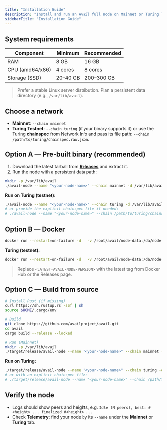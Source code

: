 ```yaml
---
title: "Installation Guide"
description: "Install and run an Avail full node on Mainnet or Turing Testnet using pre-built binaries, Docker, or by building from source. This guide is minimal by design—no upgrade or misc. command sections."
sidebarTitle: "Installation Guide"
---
```


## System requirements

| Component       | Minimum  | Recommended |
| --------------- | -------- | ----------- |
| RAM             | 8 GB     | 16 GB       |
| CPU (amd64/x86) | 4 cores  | 8 cores     |
| Storage (SSD)   | 20–40 GB | 200–300 GB  |

> Prefer a stable Linux server distribution. Plan a persistent data directory (e.g., `/var/lib/avail`).

## Choose a network

- **Mainnet**: `--chain mainnet`
- **Turing Testnet**: `--chain turing` (if your binary supports it) or use the Turing **chainspec** from Network Info and pass its file path: `--chain /path/to/turing/chainspec.raw.json`.

## Option A — Pre-built binary (recommended)

1. Download the latest tarball from [**Releases**](https://github.com/availproject/avail/releases/) and extract it.
2. Run the node with a persistent data path:

```bash
mkdir -p /var/lib/avail
./avail-node --name "<your-node-name>" --chain mainnet -d /var/lib/avail
```

**Run on Turing (testnet):**

```bash
./avail-node --name "<your-node-name>" --chain turing -d /var/lib/avail
# or provide the explicit chainspec file if needed:
# ./avail-node --name "<your-node-name>" --chain /path/to/turing/chainspec.raw.json -d /var/lib/avail
```

## Option B — Docker

```bash
docker run --restart=on-failure -d   -v /root/avail/node-data:/da/node-data   -p 9944:9944 -p 30333:30333   docker.io/availj/avail:<LATEST-AVAIL-NODE-VERSION>   --chain mainnet -d ./output --name "<your-node-name>"
```

**Turing (testnet):**

```bash
docker run --restart=on-failure -d   -v /root/avail/node-data:/da/node-data   -p 9944:9944 -p 30333:30333   docker.io/availj/avail:<LATEST-AVAIL-NODE-VERSION>   --chain turing -d ./output --name "<your-node-name>"
```

> Replace `<LATEST-AVAIL-NODE-VERSION>` with the latest tag from Docker Hub or the Releases page.

## Option C — Build from source

```bash
# Install Rust (if missing)
curl https://sh.rustup.rs -sSf | sh
source $HOME/.cargo/env

# Build
git clone https://github.com/availproject/avail.git
cd avail
cargo build --release --locked

# Run (Mainnet)
mkdir -p /var/lib/avail
./target/release/avail-node --name "<your-node-name>" --chain mainnet -d /var/lib/avail
```

**Run on Turing:**

```bash
./target/release/avail-node --name "<your-node-name>" --chain turing -d /var/lib/avail
# or with an explicit chainspec file:
# ./target/release/avail-node --name "<your-node-name>" --chain /path/to/turing/chainspec.raw.json -d /var/lib/avail
```

## Verify the node

- Logs should show peers and heights, e.g. `Idle (N peers), best: #<height> ... finalized #<height> ...`
- Check **Telemetry**: find your node by its `--name` under the **Mainnet** or **Turing** tab.